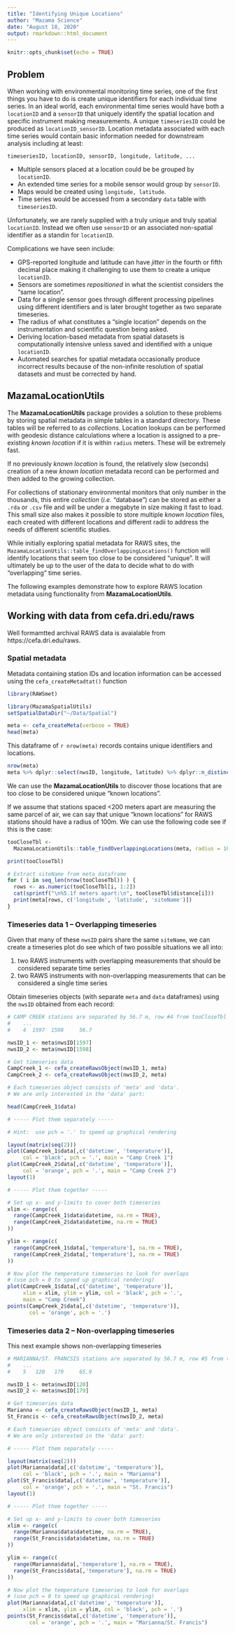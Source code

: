 ```yaml
---
title: "Identifying Unique Locations"
author: "Mazama Science"
date: "August 18, 2020"
output: rmarkdown::html_document
---
```


```r
knitr::opts_chunk$set(echo = TRUE)
```

## Problem

When working with environmental monitoring time series, one of the first things
you have to do is create unique identifiers for each individual time series. In 
an ideal world, each environmental time series would have both a 
`locationID` and a `sensorID` that uniquely identify the spatial location and 
specific instrument making measurements. A unique `timeseriesID` could
be produced as `locationID_sensorID`. Location metadata associated with each
time series would contain basic information needed for downstream analysis
including at least:

`timeseriesID, locationID, sensorID, longitude, latitude, ...`

* Multiple sensors placed at a location could be be grouped by `locationID`.
* An extended time series for a mobile sensor would group by `sensorID`.
* Maps would be created using `longitude, latitude`.
* Time series would be accessed from a secondary `data` table with `timeseriesID`.

Unfortunately, we are rarely supplied with a truly unique and truly spatial 
`locationID`. Instead we often use `sensorID` or an associated non-spatial
identifier as a standin for `locationID`.

Complications we have seen include:

* GPS-reported longitude and latitude can have _jitter_ in the fourth or fifth 
decimal place making it challenging to use them to create a unique `locationID`.
* Sensors are sometimes _repositioned_ in what the scientist considers the "same 
location".
* Data for a single sensor goes through different processing pipelines using
different identifiers and is later brought together as two separate timeseries.
* The radius of what constitutes a "single location" depends on the 
instrumentation and scientific question being asked.
* Deriving location-based metadata from spatial datasets is computationally 
intensive unless saved and identified with a unique `locationID`.
* Automated searches for spatial metadata occasionally produce incorrect results
because of the non-infinite resolution of spatial datasets and must be corrected
by hand.

## MazamaLocationUtils

The **MazamaLocationUtils** package provides a solution to these problems
by storing spatial metadata in simple tables in a standard directory. These 
tables will be referred to as _collections_. Location lookups can be performed 
with geodesic distance calculations where a location is assigned to a pre-existing
_known location_ if it is within `radius` meters. These will be extremely fast.

If no previously _known location_ is found, the relatively slow (seconds)
creation of a new _known location_ metadata record can be performed and then 
added to the growing collection.

For collections of stationary environmental monitors that only number in the 
thousands, this entire _collection_ (_i.e._ "database") can be stored as either a 
`.rda` or `.csv` file and will be under a megabyte in size making it fast to 
load. This small size also makes it possible to store multiple _known location_ 
files, each created with different locations and different radii to address 
the needs of different scientific studies.

While initially exploring spatial metadata for RAWS sites, the
`MazamaLocationUtils::table_findOverlappingLocations()` function will identify
locations that seem too close to be considered "unique". It will ultimately
be up to the user of the data to decide what to do with "overlapping" time
series.

The following examples demonstrate how to explore RAWS location metadata using
functionality from **MazamaLocationUtils**.

## Working with data from cefa.dri.edu/raws

Well formamtted archival RAWS data is avaialable from https://cefa.dri.edu/raws.

### Spatial metadata

Metadata containing station IDs and location information can be accessed using
the `cefa_createMetadtat()` function

```r
library(RAWSmet)

library(MazamaSpatialUtils)
setSpatialDataDir("~/Data/Spatial")

meta <- cefa_createMeta(verbose = TRUE)
head(meta)
```

This dataframe of `r nrow(meta)` records contains unique identifiers and locations.

```r
nrow(meta)
meta %>% dplyr::select(nwsID, longitude, latitude) %>% dplyr::n_distinct()
```

We can use the **MazamaLocationUtils** to discover those locations that
are too close to be considered unique "known locations".

If we assume that stations spaced <200 meters apart are measuring the same
parcel of air, we can say that unique "known locations" for RAWS stations should
have a radius of 100m. We can use the following code see if this is the case:

```r
tooCloseTbl <-
  MazamaLocationUtils::table_findOverlappingLocations(meta, radius = 100)

print(tooCloseTbl)

# Extract siteName from meta dataframe
for ( i in seq_len(nrow(tooCloseTbl)) ) {
  rows <- as.numeric(tooCloseTbl[i, 1:2])
  cat(sprintf("\n%5.1f meters apart:\n", tooCloseTbl$distance[i]))
  print(meta[rows, c('longitude', 'latitude', 'siteName')])
}
```

### Timeseries data 1 -- Overlapping timeseries

Given that many of these `nwsID` pairs share the same `siteName`, we can create
a timeseries plot do see which of two possible situations we all into:

1. two RAWS instruments with overlapping measurements that should be considered 
separate time series
2. two RAWS instruments with non-overlapping measurements that can be considered
a single time series

Obtain timeseries objects (with separate `meta` and `data` dataframes) using the
`nwsID` obtained from each record:

```r
# CAMP CREEK stations are separated by 56.7 m, row #4 from tooCloseTbl
#    ...
#    4  1597  1598     56.7

nwsID_1 <- meta$nwsID[1597]
nwsID_2 <- meta$nwsID[1598]

# Get timeseries data
CampCreek_1 <- cefa_createRawsObject(nwsID_1, meta)
CampCreek_2 <- cefa_createRawsObject(nwsID_2, meta)

# Each timeseries object consists of 'meta' and 'data'.
# We are only interested in the 'data' part:

head(CampCreek_1$data)

# ----- Plot them separately -----

# Hint:  use pch = '.' to speed up graphical rendering

layout(matrix(seq(2)))
plot(CampCreek_1$data[,c('datetime', 'temperature')], 
     col = 'black', pch = '.', main = "Camp Creek 1")
plot(CampCreek_2$data[,c('datetime', 'temperature')], 
     col = 'orange', pch = '.', main = "Camp Creek 2")
layout(1)

# ----- Plot them together -----

# Set up x- and y-limits to cover both timeseries
xlim <- range(c(
  range(CampCreek_1$data$datetime, na.rm = TRUE),
  range(CampCreek_2$data$datetime, na.rm = TRUE)
))

ylim <- range(c(
  range(CampCreek_1$data[,'temperature'], na.rm = TRUE),
  range(CampCreek_2$data[,'temperature'], na.rm = TRUE)
))

# Now plot the temperature timeseries to look for overlaps 
# (use pch = 0 to speed up graphical rendering)
plot(CampCreek_1$data[,c('datetime', 'temperature')], 
     xlim = xlim, ylim = ylim, col = 'black', pch = '.',
     main = "Camp Creek")
points(CampCreek_2$data[,c('datetime', 'temperature')], 
       col = 'orange', pch = '.')
```

### Timeseries data 2 -- Non-overlapping timeseries

This next example shows non-overlapping timeseries

```r
# MARIANNA/ST. FRANCSIS stations are separated by 56.7 m, row #5 from tooCloseTbl
#    ...
#    5   120   179     65.9

nwsID_1 <- meta$nwsID[120]
nwsID_2 <- meta$nwsID[179]

# Get timeseries data
Marianna <- cefa_createRawsObject(nwsID_1, meta)
St_Francis <- cefa_createRawsObject(nwsID_2, meta)

# Each timeseries object consists of 'meta' and 'data'.
# We are only interested in the 'data' part:

# ----- Plot them separately -----

layout(matrix(seq(2)))
plot(Marianna$data[,c('datetime', 'temperature')], 
     col = 'black', pch = '.', main = "Marianna")
plot(St_Francis$data[,c('datetime', 'temperature')], 
     col = 'orange', pch = '.', main = "St. Francis")
layout(1)

# ----- Plot them together -----

# Set up x- and y-limits to cover both timeseries
xlim <- range(c(
  range(Marianna$data$datetime, na.rm = TRUE),
  range(St_Francis$data$datetime, na.rm = TRUE)
))

ylim <- range(c(
  range(Marianna$data[,'temperature'], na.rm = TRUE),
  range(St_Francis$data[,'temperature'], na.rm = TRUE)
))

# Now plot the temperature timeseries to look for overlaps 
# (use pch = 0 to speed up graphical rendering)
plot(Marianna$data[,c('datetime', 'temperature')], 
     xlim = xlim, ylim = ylim, col = 'black', pch = '.')
points(St_Francis$data[,c('datetime', 'temperature')], 
       col = 'orange', pch = '.', main = "Marianna/St. Francis")
```


